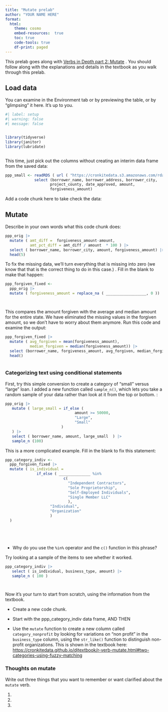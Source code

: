 ```yaml
---
title: "Mutate prelab"
author: "YOUR NAME HERE"
format: 
  html: 
    theme: cosmo
    embed-resources:  true
    toc: true
    code-tools: true
    df-print: paged
---
```


This prelab goes along with  [Verbs in Depth part 2: Mutate](https://cronkitedata.github.io/djtextbook/r-verb-mutate.html) . You should follow along with the explanations and details in the textbook as you walk through this prelab.

## Load data

You can examine in the Environment tab or by previewing the table, or by "glimpsing" it here. It's up to you.

```r
#| label: setup
#| warning: false
#| message: false


library(tidyverse)
library(janitor)
library(lubridate)



```


This time, just pick out the columns without creating an interim data frame from the saved data:

```r

ppp_small <- readRDS ( url ( "https://cronkitedata.s3.amazonaws.com/rdata/ppp_az_loans.RDS" ) |>
             select (borrower_name, borrower_address, borrower_city,
                    project_county, date_approved, amount, 
                    forgiveness_amount)


```


Add a code chunk here to take check the data: 
 
## Mutate

Describe in your own words what this code chunk does:

```r

ppp_orig |>
  mutate ( amt_diff =  forgiveness_amount-amount, 
           amt_pct_diff = amt_diff / amount  * 100 ) |>                   
  select ( borrower_name, borrower_city, amount, forgiveness_amount) |>   
  head(5)                                                                


```

To fix the missing data, we'll turn everything that is missing into zero (we know that that is the correct thing to do in this case.) . Fill in the blank to make that happen:

```r

ppp_forgiven_fixed <- 
  ppp_orig |> 
  mutate ( forgiveness_amount = replace_na ( __________________, 0 ))




```

This compares the amount forgiven with the average and median amount for the entire state. We have eliminated the missing values in the forgiven amount, so we don't have to worry about them anymore. Run this code and examine the output:

```r

ppp_forgiven_fixed |> 
  mutate ( avg_forgiven = mean(forgiveness_amount), 
           median_forgiven = median(forgiveness_amount)) |> 
  select (borrower_name, forgiveness_amount, avg_forgiven, median_forgiven ) |> 
  head()



```

### Categorizing text using conditional statements

First, try this simple conversion to create a category of "small" versus "large" loan. I added a new function called `sample_n()`, which lets you take a random sample of your data rather than look at it from the top or bottom. :

```r

ppp_orig |>
   mutate ( large_small = if_else (
                               amount >= 50000, 
                               "Large", 
                               "Small" 
                         )
   ) |>
   select ( borrower_name, amount, large_small  ) |>
   sample_n (100)


```

This is a more complicated example. Fill in the blank to fix this statement:

```r

ppp_category_indiv <- 
  ppp_forgiven_fixed |>
  mutate ( is_individual = 
              if_else ( ______________ %in% 
                          c(
                            "Independent Contractors", 
                            "Sole Proprietorship", 
                            "Self-Employed Individuals", 
                            "Single Member LLC"
                            ), 
                    "Individual", 
                    "Organization"
                    ) 
  )  






```

-   Why do you use the `%in%` operator and the `c()` function in this phrase?

Try looking at a sample of the items to see whether it worked.

```r

ppp_category_indiv |>
   select ( is_individual, business_type, amount) |>
   sample_n ( 100 )




```

Now it's your turn to start from scratch, using the information from the textbook.

-   Create a new code chunk.

-   Start with the ppp_category_indiv data frame, AND THEN

-   Use the `mutate` function to create a new column called `category_nonprofit` by looking for variations on "non profit" in the `business_type` column, using the `str_like()` function to distinguish non-profit organizations. This is shown in the textbook here: <https://cronkitedata.github.io/djtextbook/r-verb-mutate.html#two-categories-using-fuzzy-matching>

### Thoughts on mutate

Write out three things that you want to remember or want clarified about the `mutate` verb.

1.

2.

3.
